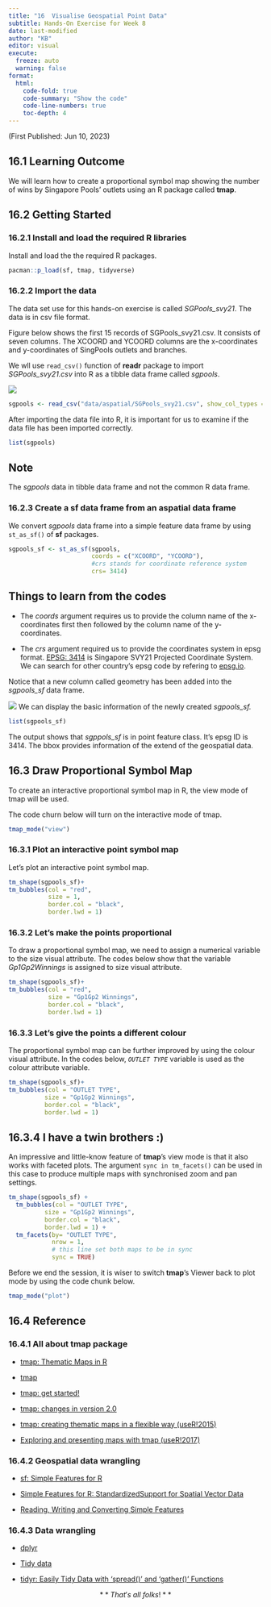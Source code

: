 ```yaml
---
title: "16  Visualise Geospatial Point Data"
subtitle: Hands-On Exercise for Week 8
date: last-modified
author: "KB"
editor: visual
execute:
  freeze: auto 
  warning: false
format:
  html:
    code-fold: true
    code-summary: "Show the code"
    code-line-numbers: true
    toc-depth: 4
---
```


(First Published: Jun 10, 2023)

## 16.1 Learning Outcome

We will learn how to create a proportional symbol map showing the number of wins by Singapore Pools' outlets using an R package called **tmap**.

## 16.2 Getting Started

### 16.2.1 Install and load the required R libraries

Install and load the the required R packages.

```r
pacman::p_load(sf, tmap, tidyverse)
```

### 16.2.2 Import the data

The data set use for this hands-on exercise is called *SGPools_svy21*. The data is in csv file format.

Figure below shows the first 15 records of SGPools_svy21.csv. It consists of seven columns. The XCOORD and YCOORD columns are the x-coordinates and y-coordinates of SingPools outlets and branches.

We wll use `read_csv()` function of **readr** package to import *SGPools_svy21.csv* into R as a tibble data frame called *sgpools*.

![](images/paste-479D6A5A.png)

```r
sgpools <- read_csv("data/aspatial/SGPools_svy21.csv", show_col_types = F)
```

After importing the data file into R, it is important for us to examine if the data file has been imported correctly.

```r
list(sgpools) 
```

::: callout-note
## Note

The *sgpools* data in tibble data frame and not the common R data frame.
:::

### **16.2.3 Create a sf data frame from an aspatial data frame**

We convert *sgpools* data frame into a simple feature data frame by using `st_as_sf()` of **sf** packages.

```r
sgpools_sf <- st_as_sf(sgpools, 
                       coords = c("XCOORD", "YCOORD"),
                       #crs stands for coordinate reference system
                       crs= 3414)
```

::: callout-tip
## Things to learn from the codes

-   The *coords* argument requires us to provide the column name of the x-coordinates first then followed by the column name of the y-coordinates.

-   The *crs* argument required us to provide the coordinates system in epsg format. [EPSG: 3414](https://epsg.io/3414) is Singapore SVY21 Projected Coordinate System. We can search for other country's epsg code by refering to [epsg.io](https://epsg.io/).
:::

Notice that a new column called geometry has been added into the *sgpools_sf* data frame.

![](images/paste-A4947136.png) We can display the basic information of the newly created *sgpools_sf.*

```r
list(sgpools_sf)
```

The output shows that *sgppols_sf* is in point feature class. It's epsg ID is 3414. The bbox provides information of the extend of the geospatial data.

## 16.3 **Draw Proportional Symbol Map**

To create an interactive proportional symbol map in R, the view mode of tmap will be used.

The code churn below will turn on the interactive mode of tmap.

```r
tmap_mode("view")
```

### 16.3.1 Plot **an interactive point symbol map**

Let's plot an interactive point symbol map.

```r
tm_shape(sgpools_sf)+
tm_bubbles(col = "red",
           size = 1,
           border.col = "black",
           border.lwd = 1)
```

### 16.3.2 **Let's make the points proportional**

To draw a proportional symbol map, we need to assign a numerical variable to the size visual attribute. The codes below show that the variable *Gp1Gp2Winnings* is assigned to size visual attribute.

```r
tm_shape(sgpools_sf)+
tm_bubbles(col = "red",
           size = "Gp1Gp2 Winnings",
           border.col = "black",
           border.lwd = 1)
```

### 16.3.3 Let's give the points a different colour

The proportional symbol map can be further improved by using the colour visual attribute. In the codes below, *`OUTLET TYPE`* variable is used as the colour attribute variable.

```r
tm_shape(sgpools_sf)+
tm_bubbles(col = "OUTLET TYPE", 
          size = "Gp1Gp2 Winnings",
          border.col = "black",
          border.lwd = 1)
```

## **16.3.4 I have a twin brothers :)**

An impressive and little-know feature of **tmap**'s view mode is that it also works with faceted plots. The argument `sync in tm_facets()` can be used in this case to produce multiple maps with synchronised zoom and pan settings.

```r
tm_shape(sgpools_sf) +
  tm_bubbles(col = "OUTLET TYPE", 
          size = "Gp1Gp2 Winnings",
          border.col = "black",
          border.lwd = 1) +
  tm_facets(by= "OUTLET TYPE",
            nrow = 1,
            # this line set both maps to be in sync
            sync = TRUE)
```

Before we end the session, it is wiser to switch **tmap**'s Viewer back to plot mode by using the code chunk below.

```r
tmap_mode("plot")
```

## **16.4 Reference**

### **16.4.1 All about tmap package**

-   [tmap: Thematic Maps in R](https://www.jstatsoft.org/article/view/v084i06)

-   [tmap](https://cran.r-project.org/web/packages/tmap/)

-   [tmap: get started!](https://cran.r-project.org/web/packages/tmap/vignettes/tmap-getstarted.html)

-   [tmap: changes in version 2.0](https://cran.r-project.org/web/packages/tmap/vignettes/tmap-changes-v2.html)

-   [tmap: creating thematic maps in a flexible way (useR!2015)](http://von-tijn.nl/tijn/research/presentations/tmap_user2015.pdf)

-   [Exploring and presenting maps with tmap (useR!2017)](http://von-tijn.nl/tijn/research/presentations/tmap_user2017.pdf)

### **16.4.2 Geospatial data wrangling**

-   [sf: Simple Features for R](https://cran.r-project.org/web/packages/sf/)

-   [Simple Features for R: StandardizedSupport for Spatial Vector Data](https://journal.r-project.org/archive/2018/RJ-2018-009/RJ-2018-009.pdf)

-   [Reading, Writing and Converting Simple Features](https://cran.r-project.org/web/packages/sf/vignettes/sf2.html)

### **16.4.3 Data wrangling**

-   [dplyr](https://dplyr.tidyverse.org/)

-   [Tidy data](https://cran.r-project.org/web/packages/tidyr/vignettes/tidy-data.html)

-   [tidyr: Easily Tidy Data with 'spread()' and 'gather()' Functions](https://cran.r-project.org/web/packages/tidyr/tidyr.pdf)

::: {style="text-align: center"}
$**That's$ $all$ $folks!**$
:::
